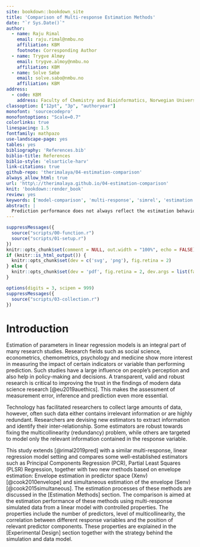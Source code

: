 ```yaml
---
site: bookdown::bookdown_site
title: 'Comparison of Multi-response Estimation Methods'
date: "`r Sys.Date()`"
author:
  - name: Raju Rimal
    email: raju.rimal@nmbu.no
    affiliation: KBM
    footnote: Corresponding Author
  - name: Trygve Almøy
    email: trygve.almoy@nmbu.no
    affiliation: KBM
  - name: Solve Sæbø
    email: solve.sabo@nmbu.no
    affiliation: KBM
address:
  - code: KBM
    address: Faculty of Chemistry and Bioinformatics, Norwegian University of Life Sciences, Ås, Norway
classoption: ["12pt", "3p", "authoryear"]
monofont: 'sourcecodepro'
monofontoptions: "Scale=0.7"
colorlinks: true
linespacing: 1.5
fontfamily: mathpazo
use-landscape-page: yes
tables: yes
bibliography: 'References.bib'
biblio-title: References
biblio-style: 'elsarticle-harv'
link-citations: true
github-repo: 'therimalaya/04-estimation-comparison'
always_allow_html: true
url: 'http\://therimalaya.github.io/04-estimation-comparison'
knit: 'bookdown::render_book'
review: yes
keywords: ['model-comparison', 'multi-response', 'simrel', 'estimation', 'estimation error', 'meta modeling', 'envelope estimation']
abstract: |
  Prediction performance does not always reflect the estimation behaviour of a method. High error in estimation may necessarily not result in high prediction error, but can lead to an unreliable prediction if test data lie in a slightly different subspace than the training data. In addition, high estimation error often leads to unstable estimates, and consequently, the estimated effect of predictors on the response can not have a valid interpretation. Many research fields show more interest in the effect of predictor variables than actual prediction performance. This study compares some newly-developed (envelope) and well-established (PCR, PLS) estimation methods using simulated data with specifically designed properties such as Multicollinearity in the predictor variables, the correlation between multiple responses and the position of principal components corresponding to predictors that are relevant for the response. This study aims to give some insights into these methods and help the researchers to understand and use them for further study. Here we have, not surprisingly, found that no single method is superior to others, but each has its strength for some specific nature of data. In addition, the newly developed envelope method has shown impressive results in finding relevant information from data using significantly fewer components than the other methods.
---
```


```r
suppressMessages({
  source("scripts/00-function.r")
  source("scripts/01-setup.r")
})
knitr::opts_chunk$set(comment = NULL, out.width = "100%", echo = FALSE)
if (knitr::is_html_output()) {
  knitr::opts_chunk$set(dev = c('svg', 'png'), fig.retina = 2)
} else {
  knitr::opts_chunk$set(dev = 'pdf', fig.retina = 2, dev.args = list(family="Helvetica"))
}
```

```r
options(digits = 3, scipen = 999)
suppressMessages({
  source("scripts/03-collection.r")
})
```

# Introduction #

Estimation of parameters in linear regression models is an integral part of many research studies. Research fields such as social science, econometrics, chemometrics, psychology and medicine show more interest in measuring the impact of certain indicators or variable than performing prediction. Such studies have a large influence on people’s perception and also help in policy-making and decisions. A transparent, valid and robust research is critical to improving the trust in the findings of modern data science research [@eu2019auethics]. This makes the assessment of measurement error, inference and prediction even more essential.

Technology has facilitated researchers to collect large amounts of data, however, often such data either contains irrelevant information or are highly redundant. Researchers are devising new estimators to extract information and identify their inter-relationship. Some estimators are robust towards fixing the multicollinearity (redundancy) problem, while others are targeted to model only the relevant information contained in the response variable.

This study extends [@rimal2019pred] with a similar multi-response, linear regression model setting and compares some well-established estimators such as Principal Components Regression (PCR), Partial Least Squares (PLSR) Regression, together with two new methods based on envelope estimation: Envelope estimation in predictor space (Xenv) [@cook2010envelope] and simultaneous estimation of the envelope (Senv) [@cook2015simultaneous]. The estimation processes of these methods are discussed in the [Estimation Methods] section. The comparison is aimed at the estimation performance of these methods using multi-response simulated data from a linear model with controlled properties. The properties include the number of predictors, level of multicollinearity, the correlation between different response variables and the position of relevant predictor components. These properties are explained in the [Experimental Design] section together with the strategy behind the simulation and data model.
